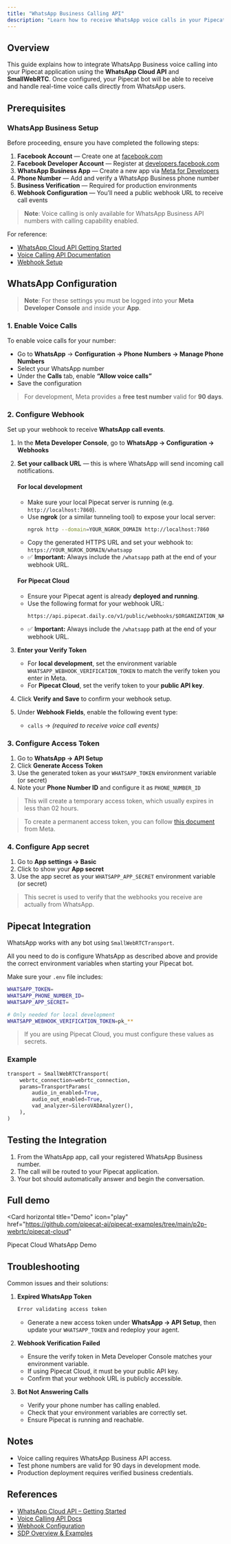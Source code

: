 ```yaml
---
title: "WhatsApp Business Calling API"
description: "Learn how to receive WhatsApp voice calls in your Pipecat application"
---
```


## Overview

This guide explains how to integrate WhatsApp Business voice calling into your Pipecat application using the **WhatsApp Cloud API** and **SmallWebRTC**. Once configured, your Pipecat bot will be able to receive and handle real-time voice calls directly from WhatsApp users.

## Prerequisites

### WhatsApp Business Setup

Before proceeding, ensure you have completed the following steps:

1. **Facebook Account** — Create one at [facebook.com](https://facebook.com)
2. **Facebook Developer Account** — Register at [developers.facebook.com](https://developers.facebook.com)
3. **WhatsApp Business App** — Create a new app via [Meta for Developers](https://developers.facebook.com/apps)
4. **Phone Number** — Add and verify a WhatsApp Business phone number
5. **Business Verification** — Required for production environments
6. **Webhook Configuration** — You’ll need a public webhook URL to receive call events

> **Note**: Voice calling is only available for WhatsApp Business API numbers with calling capability enabled.

For reference:
- [WhatsApp Cloud API Getting Started](https://developers.facebook.com/docs/whatsapp/cloud-api/get-started/)
- [Voice Calling API Documentation](https://developers.facebook.com/docs/whatsapp/cloud-api/calling/)
- [Webhook Setup](https://developers.facebook.com/docs/whatsapp/webhooks/)


## WhatsApp Configuration

> **Note**: For these settings you must be logged into your **Meta Developer Console** and inside your **App**.

### 1. Enable Voice Calls

To enable voice calls for your number:

- Go to **WhatsApp** → **Configuration → Phone Numbers → Manage Phone Numbers**
- Select your WhatsApp number
- Under the **Calls** tab, enable **“Allow voice calls”**
- Save the configuration

> For development, Meta provides a **free test number** valid for **90 days**.

### 2. Configure Webhook

Set up your webhook to receive **WhatsApp call events**.

1. In the **Meta Developer Console**, go to
   **WhatsApp → Configuration → Webhooks**
2. **Set your callback URL** — this is where WhatsApp will send incoming call notifications.
   #### For local development
   - Make sure your local Pipecat server is running (e.g. `http://localhost:7860`).
   - Use **ngrok** (or a similar tunneling tool) to expose your local server:
     ```bash
     ngrok http --domain=YOUR_NGROK_DOMAIN http://localhost:7860
     ```
   - Copy the generated HTTPS URL and set your webhook to:
     `https://YOUR_NGROK_DOMAIN/whatsapp`
   - ✅ **Important:** Always include the `/whatsapp` path at the end of your webhook URL.

   #### For Pipecat Cloud
   - Ensure your Pipecat agent is already **deployed and running**.
   - Use the following format for your webhook URL:
     ```
     https://api.pipecat.daily.co/v1/public/webhooks/$ORGANIZATION_NAME/$AGENT_NAME/whatsapp
     ```
   - ✅ **Important:** Always include the `/whatsapp` path at the end of your webhook URL.
3. **Enter your Verify Token**
   - For **local development**, set the environment variable
     `WHATSAPP_WEBHOOK_VERIFICATION_TOKEN` to match the verify token you enter in Meta.
   - For **Pipecat Cloud**, set the verify token to your **public API key**.
4. Click **Verify and Save** to confirm your webhook setup.
5. Under **Webhook Fields**, enable the following event type:
   - `calls` → *(required to receive voice call events)*

### 3. Configure Access Token

1. Go to **WhatsApp → API Setup**
2. Click **Generate Access Token**
3. Use the generated token as your `WHATSAPP_TOKEN` environment variable (or secret)
4. Note your **Phone Number ID** and configure it as `PHONE_NUMBER_ID`

> This will create a temporary access token, which usually expires in less than 02 hours.

> To create a permanent access token, you can follow [this document](https://developers.facebook.com/blog/post/2022/12/05/auth-tokens/) from Meta.

### 4. Configure App secret

1. Go to **App settings → Basic**
2. Click to show your **App secret**
3. Use the app secret as your `WHATSAPP_APP_SECRET` environment variable (or secret)

> This secret is used to verify that the webhooks you receive are actually from WhatsApp.


## Pipecat Integration

WhatsApp works with any bot using `SmallWebRTCTransport`.

All you need to do is configure WhatsApp as described above and provide the correct environment variables when starting your Pipecat bot.

Make sure your `.env` file includes:
```bash
WHATSAPP_TOKEN=
WHATSAPP_PHONE_NUMBER_ID=
WHATSAPP_APP_SECRET=

# Only needed for local development
WHATSAPP_WEBHOOK_VERIFICATION_TOKEN=pk_**
```

> If you are using Pipecat Cloud, you must configure these values as secrets.

### Example

```python
transport = SmallWebRTCTransport(
    webrtc_connection=webrtc_connection,
    params=TransportParams(
        audio_in_enabled=True,
        audio_out_enabled=True,
        vad_analyzer=SileroVADAnalyzer(),
    ),
)
```

## Testing the Integration

1. From the WhatsApp app, call your registered WhatsApp Business number.
2. The call will be routed to your Pipecat application.
3. Your bot should automatically answer and begin the conversation.


## Full demo

<Card
  horizontal
  title="Demo"
  icon="play"
  href="https://github.com/pipecat-ai/pipecat-examples/tree/main/p2p-webrtc/pipecat-cloud"
>
  Pipecat Cloud WhatsApp Demo
</Card>

## Troubleshooting

Common issues and their solutions:

1. **Expired WhatsApp Token**
   ```bash
   Error validating access token
   ```
   - Generate a new access token under **WhatsApp → API Setup**, then update your `WHATSAPP_TOKEN` and redeploy your agent.

2. **Webhook Verification Failed**
   - Ensure the verify token in Meta Developer Console matches your environment variable.
    - If using Pipecat Cloud, it must be your public API key.
   - Confirm that your webhook URL is publicly accessible.

3. **Bot Not Answering Calls**
   - Verify your phone number has calling enabled.
   - Check that your environment variables are correctly set.
   - Ensure Pipecat is running and reachable.

## Notes

- Voice calling requires WhatsApp Business API access.
- Test phone numbers are valid for 90 days in development mode.
- Production deployment requires verified business credentials.

## References

- [WhatsApp Cloud API – Getting Started](https://developers.facebook.com/docs/whatsapp/cloud-api/get-started/)
- [Voice Calling API Docs](https://developers.facebook.com/docs/whatsapp/cloud-api/calling/)
- [Webhook Configuration](https://developers.facebook.com/docs/whatsapp/webhooks/)
- [SDP Overview & Examples](https://developers.facebook.com/docs/whatsapp/cloud-api/calling/reference#sdp-overview-and-sample-sdp-structures)
